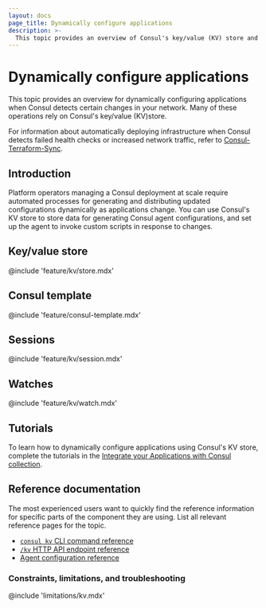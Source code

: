```yaml
---
layout: docs
page_title: Dynamically configure applications
description: >-
  This topic provides an overview of Consul's key/value (KV) store and deployment strategies that use it to dynamically update applications and Consul configurations in response to deployment changes.
---
```


# Dynamically configure applications

This topic provides an overview for dynamically configuring applications when Consul detects certain changes in your network. Many of these operations rely on Consul's key/value (KV)store.

For information about automatically deploying infrastructure when Consul detects failed health checks or increased network traffic, refer to [Consul-Terraform-Sync](/consul/docs/cts).

## Introduction

Platform operators managing a Consul deployment at scale require automated processes for generating and distributing updated configurations dynamically as applications change. You can use Consul's KV store to store data for generating Consul agent configurations, and set up the agent to invoke custom scripts in response to changes.

## Key/value store

@include 'feature/kv/store.mdx'

## Consul template

@include 'feature/consul-template.mdx'

## Sessions

@include 'feature/kv/session.mdx'

## Watches

@include 'feature/kv/watch.mdx'

## Tutorials

To learn how to dynamically configure applications using Consul's KV store, complete the tutorials in the [Integrate your Applications with Consul collection](/consul/tutorials/developer-configuration).

## Reference documentation

The most experienced users want to quickly find the reference information for specific parts of the component they are using. List all relevant reference pages for the topic.

- [`consul kv` CLI command reference](/consul/commands/kv)
- [`/kv` HTTP API endpoint reference](/consul/api-docs/kv)
- [Agent configuration reference](/consul/docs/reference/agent)

### Constraints, limitations, and troubleshooting

@include 'limitations/kv.mdx'